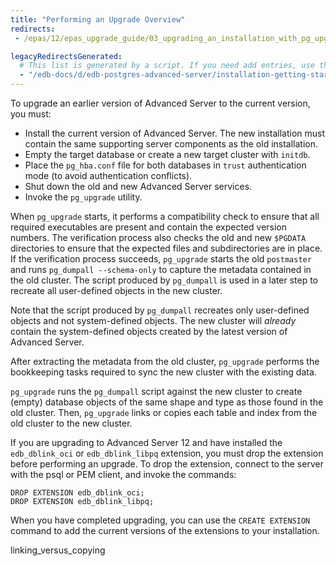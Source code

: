 ```yaml
---
title: "Performing an Upgrade Overview"
redirects:
 - /epas/12/epas_upgrade_guide/03_upgrading_an_installation_with_pg_upgrade/01_performing_an_upgrade/

legacyRedirectsGenerated:
  # This list is generated by a script. If you need add entries, use the `legacyRedirects` key.
  - "/edb-docs/d/edb-postgres-advanced-server/installation-getting-started/upgrade-guide/12/EDB_Postgres_Advanced_Server_Upgrade_Guide.1.08.html"
---
```


To upgrade an earlier version of Advanced Server to the current version, you must:

-   Install the current version of Advanced Server. The new installation must contain the same supporting server components as the old installation.
-   Empty the target database or create a new target cluster with `initdb`.
-   Place the `pg_hba.conf` file for both databases in `trust` authentication mode (to avoid authentication conflicts).
-   Shut down the old and new Advanced Server services.
-   Invoke the `pg_upgrade` utility.

When `pg_upgrade` starts, it performs a compatibility check to ensure that all required executables are present and contain the expected version numbers. The verification process also checks the old and new `$PGDATA` directories to ensure that the expected files and subdirectories are in place. If the verification process succeeds, `pg_upgrade` starts the old `postmaster` and runs `pg_dumpall --schema-only` to capture the metadata contained in the old cluster. The script produced by `pg_dumpall` is used in a later step to recreate all user-defined objects in the new cluster.

Note that the script produced by `pg_dumpall` recreates only user-defined objects and not system-defined objects. The new cluster will *already* contain the system-defined objects created by the latest version of Advanced Server.

After extracting the metadata from the old cluster, `pg_upgrade` performs the bookkeeping tasks required to sync the new cluster with the existing data.

`pg_upgrade` runs the `pg_dumpall` script against the new cluster to create (empty) database objects of the same shape and type as those found in the old cluster. Then, `pg_upgrade` links or copies each table and index from the old cluster to the new cluster.

If you are upgrading to Advanced Server 12 and have installed the `edb_dblink_oci` or `edb_dblink_libpq` extension, you must drop the extension before performing an upgrade. To drop the extension, connect to the server with the psql or PEM client, and invoke the commands:

```text
DROP EXTENSION edb_dblink_oci;
DROP EXTENSION edb_dblink_libpq;
```

When you have completed upgrading, you can use the `CREATE EXTENSION` command to add the current versions of the extensions to your installation.

<div class="toctree" maxdepth="3">

linking_versus_copying

</div>
